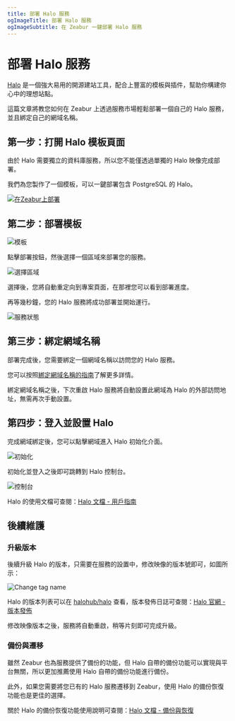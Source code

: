 ```yaml
---
title: 部署 Halo 服務
ogImageTitle: 部署 Halo 服務
ogImageSubtitle: 在 Zeabur 一鍵部署 Halo 服務
---
```



# 部署 Halo 服務

[Halo](https://www.halo.run/) 是一個強大易用的開源建站工具，配合上豐富的模板與插件，幫助你構建你心中的理想站點。

這篇文章將教您如何在 Zeabur 上透過服務市場輕鬆部署一個自己的 Halo 服務，並且綁定自己的網域名稱。

## 第一步：打開 Halo 模板頁面

由於 Halo 需要獨立的資料庫服務，所以您不能僅透過單獨的 Halo 映像完成部署。

我們為您製作了一個模板，可以一鍵部署包含 PostgreSQL 的 Halo。

[![在Zeabur上部署](https://zeabur.com/button.svg)](https://zeabur.com/templates/Q6H2MA)

## 第二步：部署模板

![模板](/marketplace/halo/template-overview.zh-TW.png)

點擊部署按鈕，然後選擇一個區域來部署您的服務。

![選擇區域](/marketplace/halo/create-by-template.zh-TW.png)

選擇後，您將自動重定向到專案頁面，在那裡您可以看到部署進度。

再等幾秒鐘，您的 Halo 服務將成功部署並開始運行。

![服務狀態](/marketplace/halo/service-overview.zh-TW.png)

## 第三步：綁定網域名稱

部署完成後，您需要綁定一個網域名稱以訪問您的 Halo 服務。

您可以按照[綁定網域名稱的指南](/deploy/domain-binding)了解更多詳情。

<Callout>
綁定網域名稱之後，下次重啟 Halo 服務將自動設置此網域為 Halo 的外部訪問地址，無需再次手動設置。
</Callout>

## 第四步：登入並設置 Halo

完成網域綁定後，您可以點擊網域進入 Halo 初始化介面。

![初始化](/marketplace/halo/setup.zh-TW.png)

初始化並登入之後即可跳轉到 Halo 控制台。

![控制台](/marketplace/halo/console.zh-TW.png)

Halo 的使用文檔可查閱：[Halo 文檔 - 用戶指南](https://docs.halo.run/category/%E7%94%A8%E6%88%B7%E6%8C%87%E5%8D%97)

## 後續維護

### 升級版本

後續升級 Halo 的版本，只需要在服務的設置中，修改映像的版本號即可，如圖所示：

![Change tag name](/marketplace/halo/change-tag-name.zh-TW.png)

Halo 的版本列表可以在 [halohub/halo](https://hub.docker.com/r/halohub/halo/tags) 查看，版本發佈日誌可查閱：[Halo 官網 - 版本發佈](https://www.halo.run/categories/release-notes)

<Callout>
修改映像版本之後，服務將自動重啟，稍等片刻即可完成升級。
</Callout>

### 備份與遷移

雖然 Zeabur 也為服務提供了備份的功能，但 Halo 自帶的備份功能可以實現與平台無關，所以更加推薦使用 Halo 自帶的備份功能進行備份。

此外，如果您需要將您已有的 Halo 服務遷移到 Zeabur，使用 Halo 的備份恢復功能也是更佳的選擇。

關於 Halo 的備份恢復功能使用說明可查閱：[Halo 文檔 - 備份與恢復](https://docs.halo.run/user-guide/backup)
